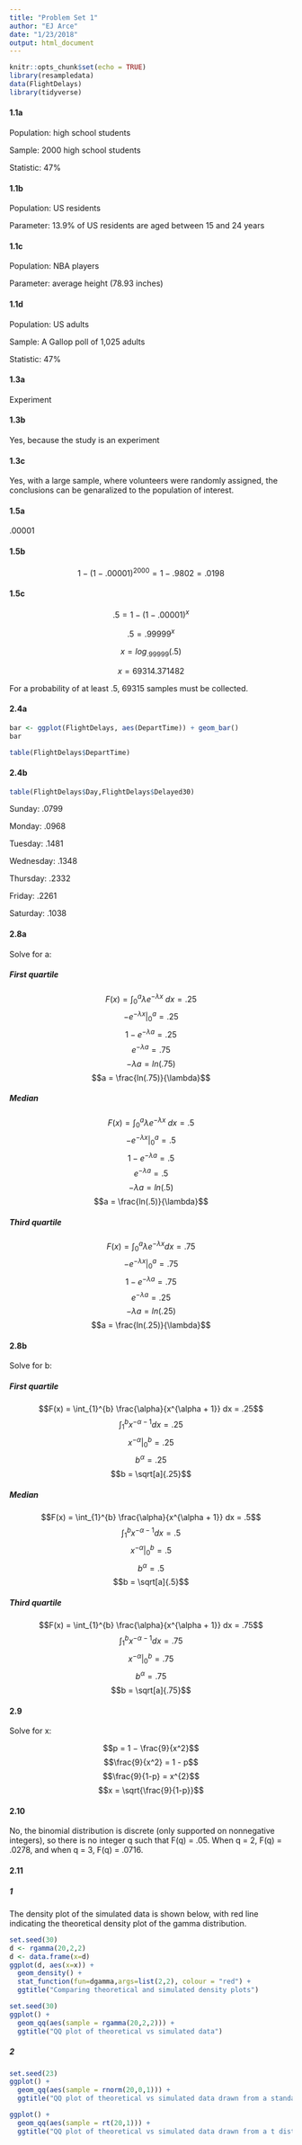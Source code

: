 ```yaml
---
title: "Problem Set 1"
author: "EJ Arce"
date: "1/23/2018"
output: html_document
---
```


```r
knitr::opts_chunk$set(echo = TRUE)
library(resampledata)
data(FlightDelays)
library(tidyverse)
```

#### 1.1a

Population: high school students

Sample: 2000 high school students

Statistic: 47%

#### 1.1b

Population: US residents

Parameter: 13.9% of US residents are aged between 15 and 24 years

#### 1.1c

Population: NBA players

Parameter: average height (78.93 inches)

#### 1.1d

Population: US adults

Sample: A Gallop poll of 1,025 adults

Statistic: 47%

#### 1.3a

Experiment

#### 1.3b

Yes, because the study is an experiment

#### 1.3c

Yes, with a large sample, where volunteers were randomly assigned, the conclusions can be genaralized to the population of interest.

#### 1.5a

.00001

#### 1.5b

$$1- (1 - .00001)^{2000} = 1 - .9802 = .0198$$

#### 1.5c

$$.5 = 1 - (1 - .00001)^{x}$$

$$.5 = .99999^{x}$$

$$x = log_{.99999}(.5)$$

$$x = 69314.371482$$

For a probability of at least .5, 69315 samples must be collected.

#### 2.4a

```r
bar <- ggplot(FlightDelays, aes(DepartTime)) + geom_bar()
bar

table(FlightDelays$DepartTime)
```


#### 2.4b

```r
table(FlightDelays$Day,FlightDelays$Delayed30)
```

Sunday: .0799

Monday: .0968

Tuesday: .1481

Wednesday: .1348

Thursday: .2332

Friday: .2261

Saturday: .1038

#### 2.8a

Solve for a:

##### First quartile

$$F(x) = \int_0^{a} \lambda e^{-\lambda x} ~dx = .25$$
$$-e^{-\lambda x} \rvert_{0}^{a} = .25$$
$$1 - e^{-\lambda a} = .25$$
$$e^{-\lambda a} = .75$$
$$-\lambda a = ln(.75)$$
$$a = \frac{ln(.75)}{\lambda}$$

##### Median

$$F(x) = \int_0^{a} \lambda e^{-\lambda x} ~dx = .5$$
$$-e^{-\lambda x} \rvert_{0}^{a} = .5$$
$$1 - e^{-\lambda a} = .5$$
$$e^{-\lambda a} = .5$$
$$-\lambda a = ln(.5)$$
$$a = \frac{ln(.5)}{\lambda}$$

##### Third quartile

$$F(x) = \int_0^{a} \lambda e^{-\lambda x} dx = .75$$
$$-e^{-\lambda x} \rvert_{0}^{a} = .75$$
$$1 - e^{-\lambda a} = .75$$
$$e^{-\lambda a} = .25$$
$$-\lambda a = ln(.25)$$
$$a = \frac{ln(.25)}{\lambda}$$

#### 2.8b

Solve for b:

##### First quartile

$$F(x) = \int_{1}^{b} \frac{\alpha}{x^{\alpha + 1}} dx = .25$$
$$\int_{1}^{b} x^{-\alpha - 1} dx = .25$$
$$x^{-\alpha}\rvert_{0}^{b} = .25$$
$$b^{\alpha} = .25$$
$$b = \sqrt[a]{.25}$$

##### Median

$$F(x) = \int_{1}^{b} \frac{\alpha}{x^{\alpha + 1}} dx = .5$$
$$\int_{1}^{b} x^{-\alpha - 1} dx = .5$$
$$x^{-\alpha}\rvert_{0}^{b} = .5$$
$$b^{\alpha} = .5$$
$$b = \sqrt[a]{.5}$$

##### Third quartile

$$F(x) = \int_{1}^{b} \frac{\alpha}{x^{\alpha + 1}} dx = .75$$
$$\int_{1}^{b} x^{-\alpha - 1} dx = .75$$
$$x^{-\alpha}\rvert_{0}^{b} = .75$$
$$b^{\alpha} = .75$$
$$b = \sqrt[a]{.75}$$

#### 2.9

Solve for x:

$$p = 1 − \frac{9}{x^2}$$
$$\frac{9}{x^2} = 1 - p$$
$$\frac{9}{1-p} = x^{2}$$
$$x = \sqrt{\frac{9}{1-p}}$$

#### 2.10

No, the binomial distribution is discrete (only supported on nonnegative integers), so there is no integer q such that F(q) = .05. When q = 2, F(q) = .0278, and when q = 3, F(q) = .0716.

#### 2.11

##### 1

The density plot of the simulated data is shown below, with red line indicating the theoretical density plot of the gamma distribution.

```r
set.seed(30)
d <- rgamma(20,2,2)
d <- data.frame(x=d)
ggplot(d, aes(x=x)) +
  geom_density() +
  stat_function(fun=dgamma,args=list(2,2), colour = "red") +
  ggtitle("Comparing theoretical and simulated density plots")
```

```r
set.seed(30)
ggplot() +
  geom_qq(aes(sample = rgamma(20,2,2))) +
  ggtitle("QQ plot of theoretical vs simulated data")
```

##### 2

```r
set.seed(23)
ggplot() +
  geom_qq(aes(sample = rnorm(20,0,1))) +
  ggtitle("QQ plot of theoretical vs simulated data drawn from a standard normal distribution")

ggplot() +
  geom_qq(aes(sample = rt(20,1))) +
  ggtitle("QQ plot of theoretical vs simulated data drawn from a t distribution with one degree of freedom")
```

